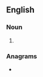 {{also|Reeves}}
==English==

===Noun===
{{head|en|noun form}}

# {{plural of|en|reeve}}

===Anagrams===
* {{anagrams|en|a=eeersv|Severe|everse|servee|severe}}